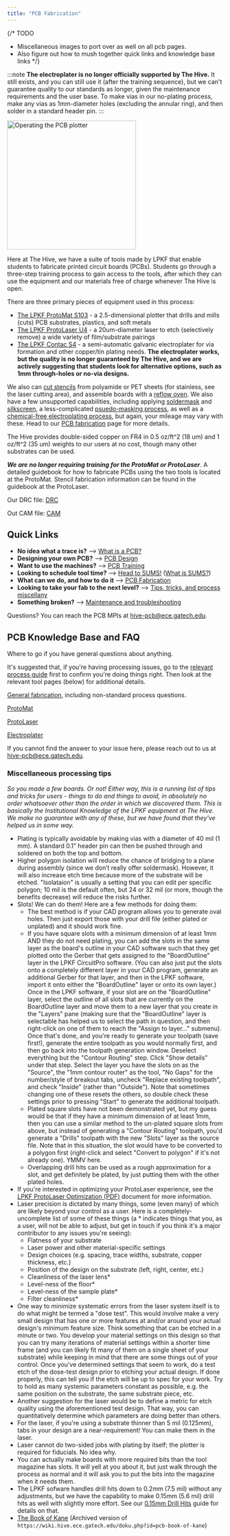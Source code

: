 ```yaml
---
title: "PCB Fabrication"
---
```


{/* 
TODO
- Miscellaneous images to port over as well on all pcb pages.
- Also figure out how to mush together quick links and knowledge base links
*/}


:::note
**The electroplater is no longer officially supported by The Hive.** It still exists, and you can still use it (after the training sequence), but we can't guarantee quality to our standards as longer, given the maintenance requirements and the user base. To make vias in our no-plating process, make any vias as 1mm-diameter holes (excluding the annular ring), and then solder in a standard header pin. 
:::

<Image class="border-2 border-slate-200 rounded-lg" src={pcb} alt="Operating the PCB plotter" width="300" />

Here at The Hive, we have a suite of tools made by LPKF that enable students to fabricate printed circuit boards (PCBs). Students go through a three-step training process to gain access to the tools, after which they can use the equipment and our materials free of charge whenever The Hive is open.

There are three primary pieces of equipment used in this process:

- [The LPKF ProtoMat S103](/wiki/guides/pcb-protomat/) - a 2.5-dimensional plotter that drills and mills (cuts) PCB substrates, plastics, and soft metals
- [The LPKF ProtoLaser U4](/wiki/guides/pcb-protolaser/) - a 20um-diameter laser to etch (selectively remove) a wide variety of film/substrate pairings
- [The LPKF Contac S4](/wiki/guides/pcb-electroplater/) - a semi-automatic galvanic electroplater for via formation and other copper/tin plating needs. **The electroplater works, but the quality is no longer guaranteed by The Hive, and we are actively suggesting that students look for alternative options, such as 1mm through-holes or no-via designs.**

We also can [cut stencils](/wiki/guides/pcb-stencilnreflow#how-to-make-and-use-stencils) from polyamide or PET sheets (for stainless, see the laser cutting area), and assemble boards with a [reflow oven](/wiki/guides/pcb-stencilnreflow#how-to-use-the-reflow-oven). We also have a few unsupported capabilities, including applying [soldermask](https://www.lpkfusa.com/datasheets/prototyping/promask.pdf) and [silkscreen](https://www.lpkfusa.com/datasheets/prototyping/prolegend.pdf), a less-complicated [psuedo-masking process](/wiki/guides/pcb-masknsilkscreen/#soldermasking-with-kapton-tape), as well as a [chemical-free electroplating process](https://www.lpkfusa.com/datasheets/prototyping/ProConduct_Specs.pdf), but again, your mileage may vary with these. Head to our [PCB fabrication](/wiki/guides/pcb-fab/) page for more details.

The Hive provides double-sided copper on FR4 in 0.5 oz/ft^2 (18 um) and 1 oz/ft^2 (35 um) weights to our users at no cost, though many other substrates can be used.

***We are no longer requiring training for the ProtoMat or ProtoLaser***. A detailed guidebook for how to fabricate PCBs using the two tools is located at the ProtoMat. Stencil fabrication information can be found in the guidebook at the ProtoLaser.

Our DRC file: [DRC](/wiki/pcb-hive-minimum.dru)

Out CAM file: [CAM](/wiki/pcb-hive-basic.cam)


## Quick Links
- **No idea what a trace is?** –> [What is a PCB?](/wiki/guides/pcb-basics/)
- **Designing your own PCB?** –> [PCB Design](/wiki/guides/pcb-design/)
- **Want to use the machines?** –> [PCB Training](/wiki/guides/pcb-training/)
- **Looking to schedule tool time?** –> [Head to SUMS!](http://www.sums.gatech.edu/) ([What is SUMS?](https://gtvault.sharepoint.com/:w:/s/HiveMakerspace/ETGfA3m7Q3tCmtG0XVgAHG0Bz3-84vabxqlTRuF5spUmQw?e=q999Yt))
- **What can we do, and how to do it** –> [PCB Fabrication](/wiki/guides/pcb-fab/)
- **Looking to take your fab to the next level?** –> [Tips, tricks, and process miscellany](/wiki/explore/pcb#miscellaneous-processing-tips)
- **Something broken?** –> [Maintenance and troubleshooting](/wiki/guides/pcb-maintenance/)

Questions? You can reach the PCB MPIs at [hive-pcb@ece.gatech.edu](mailto:hive-pcb@ece.gatech.edu). 


## PCB Knowledge Base and FAQ

Where to go if you have general questions about anything.

It's suggested that, if you're having processing issues, go to the [relevant process guide](/wiki/guides/pcb-fab/) first to confirm you're doing things right. Then look at the relevant tool pages (below) for additional details.

[General fabrication](/wiki/guides/pcb-fab/#q--a), including non-standard process questions.

[ProtoMat](/wiki/guides/pcb-protomat/)

[ProtoLaser](/wiki/guides/pcb-protolaser/)

[Electroplater](/wiki/guides/pcb-electroplater/)


If you cannot find the answer to your issue here, please reach out to us at [hive-pcb@ece.gatech.edu](mailto:hive-pcb@ece.gatech.edu).

### Miscellaneous processing tips

*So you made a few boards. Or not! Either way, this is a running list of tips and tricks for users - things to do and things to avoid, in absolutely no order whatsoever other than the order in which we discovered them. This is basically the Institutional Knowledge of the LPKF equipment at The Hive. We make no guarantee with any of these, but we have found that they've helped us in some way.*

- Plating is typically avoidable by making vias with a diameter of 40 mil (1 mm). A standard 0.1" header pin can then be pushed through and soldered on both the top and bottom.
- Higher polygon isolation will reduce the chance of bridging to a plane during assembly (since we don’t really offer soldermask). However, it will also increase etch time because more of the substrate will be etched. "Isolataion" is usually a setting that you can edit per specific polygon; 10 mil is the default often, but 24 or 32 mil (or more, though the benefits decrease) will reduce the risks further.
- Slots! We can do them! Here are a few methods for doing them:
    - The best method is if your CAD program allows you to generate oval holes. Then just export those with your drill file (either plated or unplated) and it should work fine.
    - If you have square slots with a minimum dimension of at least 1mm AND they do not need plating, you can add the slots in the same layer as the board's outline in your CAD software such that they get plotted onto the Gerber that gets assigned to the "BoardOutline" layer in the LPKF CircuitPro software. (You can also just put the slots onto a completely different layer in your CAD program, generate an additional Gerber for that layer, and then in the LPKF software, import it onto either the "BoardOutline" layer or onto its own layer.) Once in the LPKF software, if your slot are on the "BoardOutline" layer, select the outline of all slots that are currently on the BoardOutline layer and move them to a new layer that you create in the "Layers" pane (making sure that the "BoardOutline" layer is selectable has helped us to select the path in question, and then right-click on one of them to reach the "Assign to layer…" submenu). Once that's done, and you're ready to generate your toolpath (save first!), generate the entire toolpath as you would normally first, and then go back into the toolpath generation window. Deselect everything but the "Contour Routing" step. Click "Show details" under that step. Select the layer you have the slots on as the "Source", the "1mm contour router" as the tool, "No Gaps" for the number/style of breakout tabs, uncheck "Replace existing toolpath", and check "Inside" (rather than "Outside"). Note that sometimes changing one of these resets the others, so double check these settings prior to pressing "Start" to generate the additional toolpath.
    - Plated square slots have not been demonstrated yet, but my guess would be that if they have a minimum dimension of at least 1mm, then you can use a similar method to the un-plated square slots from above, but instead of generating a "Contour Routing" toolpath, you'd generate a "Drills" toolpath with the new "Slots" layer as the source file. Note that in this situation, the slot would have to be converted to a polygon first (right-click and select "Convert to polygon" if it's not already one). YMMV here.
    - Overlapping drill hits can be used as a rough approximation for a slot, and get definitely be plated, by just putting them with the other plated holes.
- If you're interested in optimizing your ProtoLaser experience, see the [LPKF ProtoLaser Optimization (PDF)](/wiki/pcb-protolaser-optimization.pdf) document for more information.
- Laser precision is dictated by many things, some (even many) of which are likely beyond your control as a user. Here is a completely-uncomplete list of some of these things (a * indicates things that you, as a user, will not be able to adjust, but get in touch if you think it's a major contributor to any issues you're seeing):
    - Flatness of your substrate
    - Laser power and other material-specific settings
    - Design choices (e.g. spacing, trace widths, substrate, copper thickness, etc.)
    - Position of the design on the substrate (left, right, center, etc.)
    - Cleanliness of the laser lens*
    - Level-ness of the floor*
    - Level-ness of the sample plate*
    - Filter cleanliness*
- One way to minimize systematic errors from the laser system itself is to do what might be termed a "dose test". This would involve make a very small design that has one or more features at and/or around your actual design's minimum feature size. Think something that can be etched in a minute or two. You develop your material settings on this design so that you can try many iterations of material settings within a shorter time frame (and you can likely fit many of them on a single sheet of your substrate) while keeping in mind that there are some things out of your control. Once you've determined settings that seem to work, do a test etch of the dose-test design prior to etching your actual design. If done properly, this can tell you if the etch will be up to spec for your work. Try to hold as many systemic parameters constant as possible, e.g. the same position on the substrate, the same substrate piece, etc.
- Another suggestion for the laser would be to define a metric for etch quality using the aforementioned test design. That way, you can quantitatively determine which parameters are doing better than others.
- For the laser, if you're using a substrate thinner than 5 mil (0.125mm), tabs in your design are a near-requirement! You can make them in the laser.
- Laser cannot do two-sided jobs with plating by itself; the plotter is required for fiducials. No idea why.
- You can actually make boards with more required bits than the tool magazine has slots. It will yell at you about it, but just walk through the process as normal and it will ask you to put the bits into the magazine when it needs them.
- The LPKF sofware handles drill hits down to 0.2mm (7.5 mil) without any adjustments, but we have the capability to make 0.15mm (5.6 mil) drill hits as well with slightly more effort. See our [0.15mm Drill Hits](/wiki/guides/pcb-protomat/#guide-making-015-mm-drill-hits) guide for details on that.
- [The Book of Kane](https://web.archive.org/web/20240726122709/https://wiki.hive.ece.gatech.edu/doku.php?id=pcb-book-of-kane) (Archived version of `https://wiki.hive.ece.gatech.edu/doku.php?id=pcb-book-of-kane`)